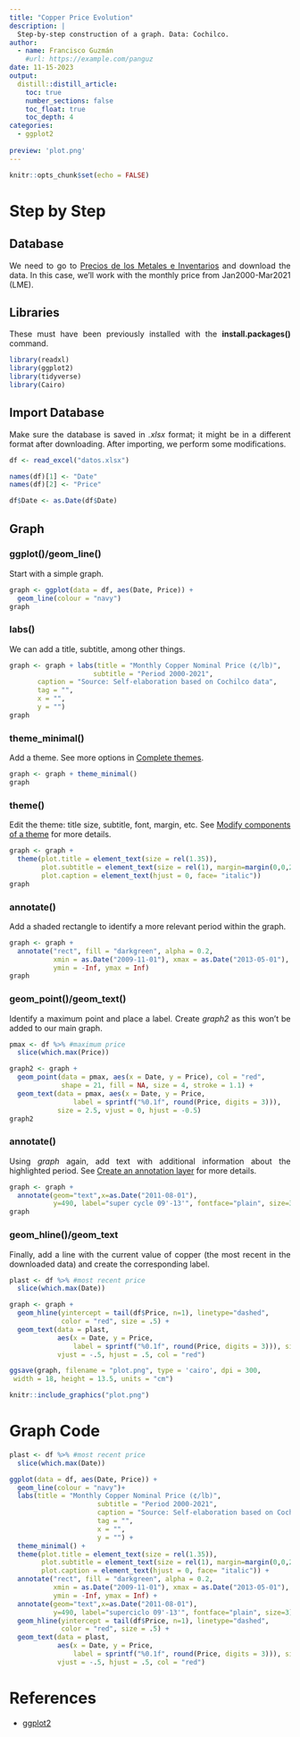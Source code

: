 ```yaml
---
title: "Copper Price Evolution"
description: |
  Step-by-step construction of a graph. Data: Cochilco.
author:
  - name: Francisco Guzmán
    #url: https://example.com/panguz
date: 11-15-2023
output: 
  distill::distill_article:
    toc: true
    number_sections: false
    toc_float: true
    toc_depth: 4
categories:
  - ggplot2
  
preview: 'plot.png'
---
```


<style>
body {
text-align: justify}
</style>

```r
knitr::opts_chunk$set(echo = FALSE)
```

# Step by Step

## Database

We need to go to <a href="https://boletin.cochilco.cl/estadisticas/grafico.asp?tipo_metal=1" target="_blank">Precios de los Metales e Inventarios</a>
and download the data. In this case, we'll work with the monthly price from Jan2000-Mar2021 (LME).

## Libraries
These must have been previously installed with the **install.packages()** command.

```r
library(readxl)
library(ggplot2)
library(tidyverse)
library(Cairo)

```

## Import Database

Make sure the database is saved in *.xlsx* format; it might be in a different format after downloading. After importing, we perform some modifications.

```r
df <- read_excel("datos.xlsx")

names(df)[1] <- "Date"
names(df)[2] <- "Price"

df$Date <- as.Date(df$Date)

```

## Graph

### ggplot()/geom_line()

Start with a simple graph.

```r
graph <- ggplot(data = df, aes(Date, Price)) +
  geom_line(colour = "navy")
graph
```

### labs()

We can add a title, subtitle, among other things.

```r
graph <- graph + labs(title = "Monthly Copper Nominal Price (¢/lb)",
                     subtitle = "Period 2000-2021",
       caption = "Source: Self-elaboration based on Cochilco data",
       tag = "",
       x = "",
       y = "")
graph
```

### theme_minimal()

Add a theme. See more options in <a href="https://ggplot2.tidyverse.org/reference/ggtheme.html" target="_blank">Complete themes</a>.

```r
graph <- graph + theme_minimal()
graph
```

### theme()

Edit the theme: title size, subtitle, font, margin, etc. See <a href="https://ggplot2.tidyverse.org/reference/theme.html#examples" target="_blank">Modify components of a theme</a> for more details.


```r
graph <- graph +
  theme(plot.title = element_text(size = rel(1.35)),
        plot.subtitle = element_text(size = rel(1), margin=margin(0,0,20,0)),
        plot.caption = element_text(hjust = 0, face= "italic"))
graph
```


### annotate()

Add a shaded rectangle to identify a more relevant period within the graph.

```r
graph <- graph +
  annotate("rect", fill = "darkgreen", alpha = 0.2,
           xmin = as.Date("2009-11-01"), xmax = as.Date("2013-05-01"),
           ymin = -Inf, ymax = Inf)
graph
```


### geom_point()/geom_text()

Identify a maximum point and place a label. Create *graph2* as this won't be added to our main graph.


```r
pmax <- df %>% #maximum price
  slice(which.max(Price))

graph2 <- graph +
  geom_point(data = pmax, aes(x = Date, y = Price), col = "red",
             shape = 21, fill = NA, size = 4, stroke = 1.1) +
  geom_text(data = pmax, aes(x = Date, y = Price,
                label = sprintf("%0.1f", round(Price, digits = 3))),
            size = 2.5, vjust = 0, hjust = -0.5)
graph2
```


### annotate()

Using *graph* again, add text with additional information about the highlighted period. See <a href="https://ggplot2.tidyverse.org/reference/annotate.html" target="_blank">Create an annotation layer</a> for more details.


```r
graph <- graph + 
  annotate(geom="text",x=as.Date("2011-08-01"),
           y=490, label="super cycle 09'-13'", fontface="plain", size=3)
graph
```

### geom_hline()/geom_text

Finally, add a line with the current value of copper (the most recent in the downloaded data) and create the corresponding label.

```r
plast <- df %>% #most recent price
  slice(which.max(Date))

graph <- graph +
  geom_hline(yintercept = tail(df$Price, n=1), linetype="dashed",
             color = "red", size = .5) +
  geom_text(data = plast,
            aes(x = Date, y = Price,
                label = sprintf("%0.1f", round(Price, digits = 3))), size = 3,
            vjust = -.5, hjust = .5, col = "red")

```


```r
ggsave(graph, filename = "plot.png", type = 'cairo', dpi = 300,
 width = 18, height = 13.5, units = "cm")

knitr::include_graphics("plot.png")

```


# Graph Code

```r

plast <- df %>% #most recent price
  slice(which.max(Date))

ggplot(data = df, aes(Date, Price)) +
  geom_line(colour = "navy")+ 
  labs(title = "Monthly Copper Nominal Price (¢/lb)",
                      subtitle = "Period 2000-2021",
                      caption = "Source: Self-elaboration based on Cochilco data",
                      tag = "",
                      x = "",
                      y = "") + 
  theme_minimal() +
  theme(plot.title = element_text(size = rel(1.35)),
        plot.subtitle = element_text(size = rel(1), margin=margin(0,0,20,0)),
        plot.caption = element_text(hjust = 0, face= "italic")) +
  annotate("rect", fill = "darkgreen", alpha = 0.2,
           xmin = as.Date("2009-11-01"), xmax = as.Date("2013-05-01"),
           ymin = -Inf, ymax = Inf) +
  annotate(geom="text",x=as.Date("2011-08-01"),
           y=490, label="superciclo 09'-13'", fontface="plain", size=3) +
  geom_hline(yintercept = tail(df$Price, n=1), linetype="dashed",
             color = "red", size = .5) +
  geom_text(data = plast,
            aes(x = Date, y = Price,
                label = sprintf("%0.1f", round(Price, digits = 3))), size = 3,
            vjust = -.5, hjust = .5, col = "red")
```

# References

* <a href="https://ggplot2.tidyverse.org/reference/index.html" target="_blank">ggplot2</a>